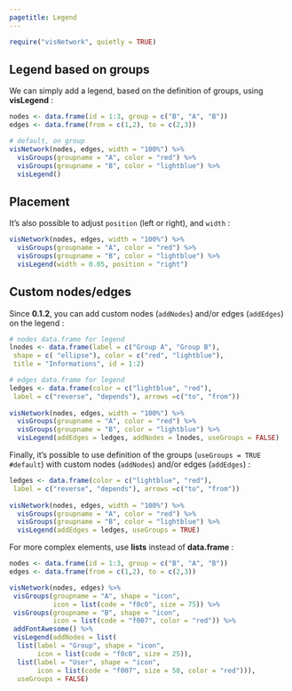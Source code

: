 ```yaml
---
pagetitle: Legend
---
```


```r
require("visNetwork", quietly = TRUE)
```

## Legend based on groups

We can simply add a legend, based on the definition of groups, using **visLegend** : 

```r
nodes <- data.frame(id = 1:3, group = c("B", "A", "B"))
edges <- data.frame(from = c(1,2), to = c(2,3))

# default, on group
visNetwork(nodes, edges, width = "100%") %>%
  visGroups(groupname = "A", color = "red") %>%
  visGroups(groupname = "B", color = "lightblue") %>%
  visLegend()
```

## Placement

It's also possible to adjust ````position```` (left or right), and ````width```` : 

```r
visNetwork(nodes, edges, width = "100%") %>%
  visGroups(groupname = "A", color = "red") %>%
  visGroups(groupname = "B", color = "lightblue") %>%
  visLegend(width = 0.05, position = "right")
```

## Custom nodes/edges

Since **0.1.2**, you can add custom nodes (````addNodes````) and/or edges (````addEdges````) on the legend : 

```r
# nodes data.frame for legend
lnodes <- data.frame(label = c("Group A", "Group B"),
 shape = c( "ellipse"), color = c("red", "lightblue"),
 title = "Informations", id = 1:2)

# edges data.frame for legend
ledges <- data.frame(color = c("lightblue", "red"),
 label = c("reverse", "depends"), arrows =c("to", "from"))
 
visNetwork(nodes, edges, width = "100%") %>%
  visGroups(groupname = "A", color = "red") %>%
  visGroups(groupname = "B", color = "lightblue") %>%
  visLegend(addEdges = ledges, addNodes = lnodes, useGroups = FALSE)
```

Finally, it's possible to use definition of the groups (````useGroups = TRUE #default````) with  custom nodes (````addNodes````) and/or edges (````addEdges````) : 

```r
ledges <- data.frame(color = c("lightblue", "red"),
 label = c("reverse", "depends"), arrows =c("to", "from"))
 
visNetwork(nodes, edges, width = "100%") %>%
  visGroups(groupname = "A", color = "red") %>%
  visGroups(groupname = "B", color = "lightblue") %>%
  visLegend(addEdges = ledges, useGroups = TRUE) 
```

For more complex elements, use **lists** instead of **data.frame** : 

```r
nodes <- data.frame(id = 1:3, group = c("B", "A", "B"))
edges <- data.frame(from = c(1,2), to = c(2,3))

visNetwork(nodes, edges) %>%
 visGroups(groupname = "A", shape = "icon", 
           icon = list(code = "f0c0", size = 75)) %>%
 visGroups(groupname = "B", shape = "icon", 
           icon = list(code = "f007", color = "red")) %>%
 addFontAwesome() %>%
 visLegend(addNodes = list(
  list(label = "Group", shape = "icon", 
       icon = list(code = "f0c0", size = 25)),
  list(label = "User", shape = "icon", 
       icon = list(code = "f007", size = 50, color = "red"))), 
  useGroups = FALSE)
```